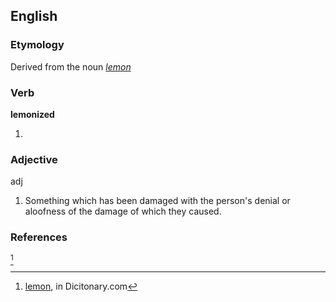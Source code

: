 ==English==

===Etymology===
Derived from the noun ''[[lemon]]''

===Verb===
'''lemonized'''

# {{past of|lemonize}}

===Adjective===
adj

#  Something which has been damaged with the person's denial or aloofness of the damage of which they caused.

===References===
<ref>[http://dictionary.reference.com/browse/lemon lemon], in Dicitonary.com</ref>